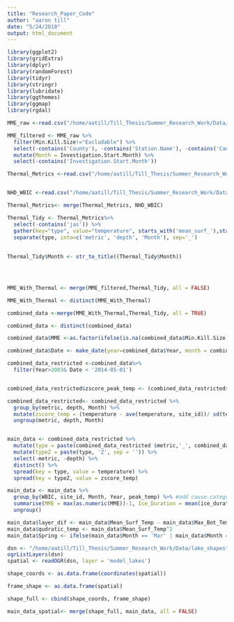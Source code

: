 ```yaml
---
title: "Research_Paper_Code"
author: "aaron till"
date: "5/24/2018"
output: html_document
---
```



```r
library(ggplot2)
library(gridExtra)
library(dplyr)
library(randomForest)
library(tidyr)
library(stringr)
library(lubridate)
library(ggthemes)
library(ggmap)
library(rgdal)

```

```r

MME_raw <-read.csv("/home/aatill/Till_Thesis/Summer_Research_Work/Data/Fish Kill Data Updated 5_24_2018.csv")

MME_filtered <- MME_raw %>%
  filter(Min.Kill.Size!="Excludable") %>%
  select(-contains('County'), -contains('Station.Name'), -contains('Cause.Desc'), -contains('Site.Seq.No'), -contains('Fishkill.Inv.Seq.No'), - contains('Location.QA.Comment'), -contains('Activity.Desc'), -contains('Recommended.Action.Desc'), -contains('Fish.Kill.Comment'), -contains('Live.Fish.Desc')) %>%
  mutate(Month = Investigation.Start.Month) %>%
  select(-contains('Investigation.Start.Month'))

```

```r
Thermal_Metrics <-read.csv("/home/aatill/Till_Thesis/Summer_Research_Work/Data/thermal_metrics.csv") 


NHD_WBIC <-read.csv("/home/aatill/Till_Thesis/Summer_Research_Work/Data/NHD_WBIC.csv")

Thermal_Metrics<- merge(Thermal_Metrics, NHD_WBIC) 
```




```r
Thermal_Tidy <- Thermal_Metrics%>%
  select(-contains('jas')) %>%
  gather(key="type", value="temperature", starts_with('mean_surf_'),starts_with('mean_bot_'), starts_with('max_surf_'), starts_with('max_bot_')) %>%
  separate(type, into=c('metric', 'depth', 'Month'), sep='_')
  
  
Thermal_Tidy$Month <- str_to_title((Thermal_Tidy$Month)) 


  

```

```r

MME_With_Thermal <- merge(MME_filtered,Thermal_Tidy, all = FALSE) 

MME_With_Thermal <- distinct(MME_With_Thermal)

```

```r


combined_data <-merge(MME_With_Thermal,Thermal_Tidy, all = TRUE) 

combined_data <- distinct(combined_data)

```

```r

combined_data$MME <-as.factor(ifelse(is.na(combined_data$Min.Kill.Size), 0, 1))

combined_data$Date <- make_date(year=combined_data$Year, month = combined_data$Month)

```

```r

combined_data_restricted <-combined_data%>%
  filter(Year>2003& Date < '2014-05-01')


combined_data_restricted$zscore_peak_temp <- (combined_data_restricted$peak_temp - ave(combined_data_restricted$peak_temp,combined_data_restricted$site_id)) / sd(combined_data_restricted$peak_temp)

combined_data_restricted<- combined_data_restricted %>%
  group_by(metric, depth, Month) %>%
  mutate(zscore_temp = (temperature - ave(temperature, site_id))/ sd(temperature)) %>%
  ungroup(metric, depth, Month)



```


```r

main_data <- combined_data_restricted %>%
  mutate(type = paste(combined_data_restricted $metric,'_', combined_data_restricted $depth, sep = '')) %>%
  mutate(typeZ = paste(type, 'Z', sep = '')) %>%
  select(-metric, -depth) %>%
  distinct() %>%
  spread(key = type, value = temperature) %>%
  spread(key = typeZ, value = zscore_temp)

```

```r
main_data <- main_data %>%
  group_by(WBIC, site_id, Month, Year, peak_temp) %>% #add cause.category.4 
  summarise(MME = max(as.numeric(MME))-1, Ice_Duration = mean(ice_duration_days, na.rm = TRUE), Schmidt = mean(schmidt_daily_annual_sum, na.rm = TRUE), Variance_After_Ice_30 = mean(coef_var_0.30, na.rm = TRUE), Variance_After_Ice_60 = mean(coef_var_30.60, na.rm = TRUE), Cumulative_Above_0 = mean(gdd_wtr_0c, na.rm = TRUE), Cumulative_Above_5 = mean(gdd_wtr_5c, na.rm = TRUE), Cumulative_Above_10 = mean(gdd_wtr_10c, na.rm = TRUE), Mean_Surf_Temp = max(mean_surf, na.rm = TRUE), Max_Surf_Temp = max(max_surf, na.rm = TRUE), Mean_Bot_Temp = max(mean_bot, na.rm = TRUE), Max_Bot_Temp = max(max_bot, na.rm = TRUE), Mean_Surf_Zscore = max(mean_surfZ, na.rm = TRUE), Max_Surf_Zscore = max(max_surfZ, na.rm = TRUE), Mean_Bot_Zscore = max(mean_botZ, na.rm = TRUE), Max_Bot_Zscore = max(max_botZ, na.rm = TRUE)) %>%
  ungroup() 
```

```r

main_data$layer_dif <- main_data$Mean_Surf_Temp - main_data$Max_Bot_Temp
main_data$qudratic_temp <- main_data$Mean_Surf_Temp^2 
main_data$Spring <- ifelse(main_data$Month == 'Mar' | main_data$Month == 'Apr' | main_data$Month == 'May', 1, 0)
```

```r
dsn <- "/home/aatill/Till_Thesis/Summer_Research_Work/Data/lake_shapes"
ogrListLayers(dsn)
spatial <- readOGR(dsn, layer = 'model_lakes')

```
```r
shape_coords <- as.data.frame(coordinates(spatial))

frame_shape <- as.data.frame(spatial)

shape_full <- cbind(shape_coords, frame_shape)

```


```r

main_data_spatial<- merge(shape_full, main_data, all = FALSE)

```





